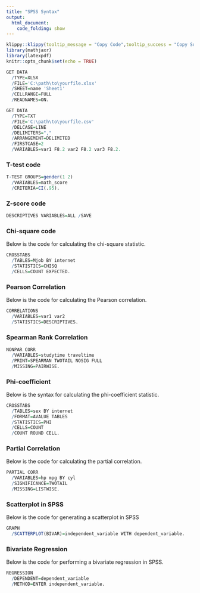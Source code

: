```yaml
---
title: "SPSS Syntax"
output:
  html_document:
    code_folding: show
---
```


```r
klippy::klippy(tooltip_message = "Copy Code",tooltip_success = "Copy Successful!!!",position = "right")
library(mathjaxr)
library(latexpdf)
knitr::opts_chunk$set(echo = TRUE)
```


```r
GET DATA
  /TYPE=XLSX
  /FILE='C:\path\to\yourfile.xlsx'
  /SHEET=name 'Sheet1'
  /CELLRANGE=FULL
  /READNAMES=ON.
```



```r
GET DATA
  /TYPE=TXT
  /FILE='C:\path\to\yourfile.csv'
  /DELCASE=LINE
  /DELIMITERS=","
  /ARRANGEMENT=DELIMITED
  /FIRSTCASE=2
  /VARIABLES=var1 F8.2 var2 F8.2 var3 F8.2.
```

### T-test code

```r
T-TEST GROUPS=gender(1 2)
  /VARIABLES=math_score
  /CRITERIA=CI(.95).
```

### Z-score code

```r

DESCRIPTIVES VARIABLES=ALL /SAVE

```

### Chi-square code

Below is the code for calculating the chi-square statistic.

```r
CROSSTABS 
  /TABLES=Mjob BY internet  
  /STATISTICS=CHISQ
  /CELLS=COUNT EXPECTED.
```

### Pearson Correlation

Below is the code for calculating the Pearson correlation.

```r
CORRELATIONS 
  /VARIABLES=var1 var2
  /STATISTICS=DESCRIPTIVES.
```


### Spearman Rank Correlation

```r
NONPAR CORR 
  /VARIABLES=studytime traveltime
  /PRINT=SPEARMAN TWOTAIL NOSIG FULL
  /MISSING=PAIRWISE.
```

### Phi-coefficient

Below is the syntax for calculating the phi-coefficient statistic.

```r
CROSSTABS 
  /TABLES=sex BY internet 
  /FORMAT=AVALUE TABLES 
  /STATISTICS=PHI 
  /CELLS=COUNT 
  /COUNT ROUND CELL.

```

<!-- ![](./Graphs/phi-coefficient-sex-by-internet-student-data-csv.pdf) -->

### Partial Correlation

Below is the code for calculating the partial correlation.

```r
PARTIAL CORR 
  /VARIABLES=hp mpg BY cyl
  /SIGNIFICANCE=TWOTAIL
  /MISSING=LISTWISE.
```

### Scatterplot in SPSS

Below is the code for generating a scatterplot in SPSS

```r
GRAPH 
  /SCATTERPLOT(BIVAR)=independent_variable WITH dependent_variable.
```



### Bivariate Regression

Below is the code for performing a bivariate regression in SPSS.

```r
REGRESSION 
  /DEPENDENT=dependent_variable
  /METHOD=ENTER independent_variable.
```
